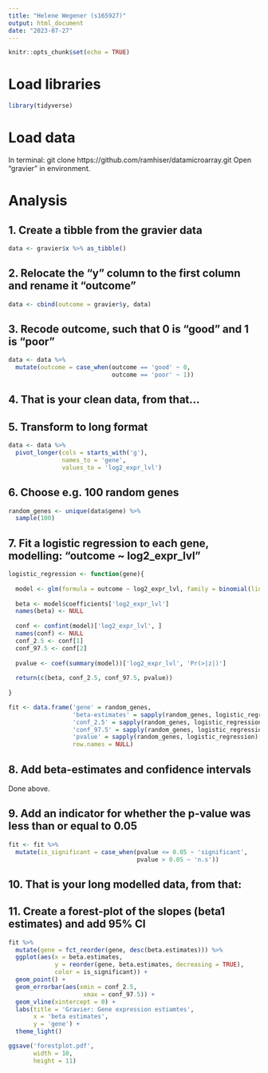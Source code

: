 ```yaml
---
title: "Helene Wegener (s165927)"
output: html_document
date: "2023-07-27"
---
```


```r
knitr::opts_chunk$set(echo = TRUE)
```

# Load libraries  
```r
library(tidyverse)
```

# Load data
In terminal: git clone https://github.com/ramhiser/datamicroarray.git
Open "gravier" in environment. 

# Analysis 
## 1. Create a tibble from the gravier data
```r
data <- gravier$x %>% as_tibble()
```

## 2. Relocate the “y” column to the first column and rename it “outcome”
```r
data <- cbind(outcome = gravier$y, data)
```

## 3. Recode outcome, such that 0 is “good” and 1 is “poor”
```r
data <- data %>% 
  mutate(outcome = case_when(outcome == 'good' ~ 0,
                             outcome == 'poor' ~ 1))
```

## 4. That is your clean data, from that...

## 5. Transform to long format
```r
data <- data %>% 
  pivot_longer(cols = starts_with('g'),
               names_to = 'gene',
               values_to = 'log2_expr_lvl')
```

## 6. Choose e.g. 100 random genes
```r
random_genes <- unique(data$gene) %>% 
  sample(100)
```

## 7. Fit a logistic regression to each gene, modelling: “outcome ~ log2_expr_lvl”
```r
logistic_regression <- function(gene){
  
  model <- glm(formula = outcome ~ log2_expr_lvl, family = binomial(link = "logit"), data = data[data$gene == gene, ])
  
  beta <- model$coefficients['log2_expr_lvl']
  names(beta) <- NULL
  
  conf <- confint(model)['log2_expr_lvl', ]
  names(conf) <- NULL
  conf_2.5 <- conf[1]
  conf_97.5 <- conf[2]
  
  pvalue <- coef(summary(model))['log2_expr_lvl', 'Pr(>|z|)']
  
  return(c(beta, conf_2.5, conf_97.5, pvalue))
  
}

fit <- data.frame('gene' = random_genes,
                  'beta-estimates' = sapply(random_genes, logistic_regression)[1 ,],
                  'conf_2.5' = sapply(random_genes, logistic_regression)[2 ,], 
                  'conf_97.5' = sapply(random_genes, logistic_regression)[3 ,],
                  'pvalue' = sapply(random_genes, logistic_regression)[4 ,], 
                  row.names = NULL) 
```

## 8. Add beta-estimates and confidence intervals
Done above.

## 9. Add an indicator for whether the p-value was less than or equal to 0.05
```r
fit <- fit %>% 
  mutate(is_significant = case_when(pvalue <= 0.05 ~ 'significant',
                                    pvalue > 0.05 ~ 'n.s'))
```

## 10. That is your long modelled data, from that:

## 11. Create a forest-plot of the slopes (beta1 estimates) and add 95% CI
```r
fit %>% 
  mutate(gene = fct_reorder(gene, desc(beta.estimates))) %>% 
  ggplot(aes(x = beta.estimates,
             y = reorder(gene, beta.estimates, decreasing = TRUE),
             color = is_significant)) +
  geom_point() +
  geom_errorbar(aes(xmin = conf_2.5, 
                     xmax = conf_97.5)) +
  geom_vline(xintercept = 0) + 
  labs(title = 'Gravier: Gene expression estiamtes',
       x = 'beta estimates',
       y = 'gene') + 
  theme_light()

ggsave('forestplot.pdf',
       width = 10,
       height = 11)
```

